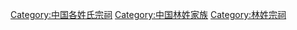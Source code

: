 [[Category:中国各姓氏宗祠|Category:中国各姓氏宗祠]]
[[Category:中国林姓家族|Category:中国林姓家族]]
[[Category:林姓宗祠|Category:林姓宗祠]]